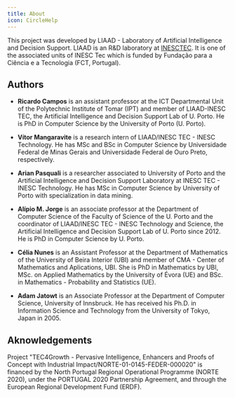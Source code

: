 ```yaml
---
title: About
icon: CircleHelp
---
```


This project was developed by LIAAD - Laboratory of Artificial Intelligence and Decision Support. LIAAD is an R&D laboratory at [INESCTEC](http://www.inesctec.pt/en). It is one of the associated units of INESC Tec which is funded by Fundação para a Ciência e a Tecnologia (FCT, Portugal).


## Authors

* **Ricardo Campos** is an assistant professor at the ICT Departmental Unit of the Polytechnic Institute of Tomar (IPT) and member of LIAAD-INESC TEC, the Artificial Intelligence and Decision Support Lab of U. Porto. He is PhD in Computer Science by the University of Porto (U. Porto). 

* **Vítor Mangaravite** is a research intern of LIAAD/INESC TEC - INESC Technology. He has MSc and BSc in Computer Science by Universidade Federal de Minas Gerais and Universidade Federal de Ouro Preto, respectively.

* **Arian Pasquali** is a researcher associated to University of Porto and the Artificial Intelligence and Decision Support Laboratory at INESC TEC - INESC Technology. He has MSc in Computer Science by University of Porto with specialization in data mining.

* **Alípio M. Jorge** is an associate professor at the Department of Computer Science of the Faculty of Science of the U. Porto and the coordinator of LIAAD/INESC TEC - INESC Technology and Science, the Artificial Intelligence and Decision Support Lab of U. Porto since 2012. He is PhD in Computer Science by U. Porto. 

* **Célia Nunes** is an Assistant Professor at the Department of Mathematics of the University of Beira Interior (UBI) and member of CMA - Center of Mathematics and Aplications, UBI. She is PhD in Mathematics by UBI, MSc. on Applied Mathematics by the University of Évora (UE) and BSc. in Mathematics - Probability and Statistics (UE).

* **Adam Jatowt** is an Associate Professor at the Department of Computer Science, University of Innsbruck. He has received his Ph.D. in Information Science and Technology from the University of Tokyo, Japan in 2005.

 
## Aknowledgements
Project "TEC4Growth - Pervasive Intelligence, Enhancers and Proofs of Concept with Industrial Impact/NORTE-01-0145-FEDER-000020" is financed by the North Portugal Regional Operational Programme (NORTE 2020), under the PORTUGAL 2020 Partnership Agreement, and through the European Regional Development Fund (ERDF).